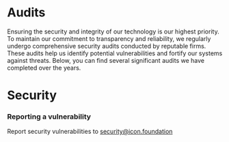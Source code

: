 # Audits

Ensuring the security and integrity of our technology is our highest priority. To maintain our commitment to transparency and reliability, we regularly undergo comprehensive security audits conducted by reputable firms. These audits help us identify potential vulnerabilities and fortify our systems against threats. Below, you can find several significant audits we have completed over the years.

# Security

### Reporting a vulnerability

Report security vulnerabilities to [security@icon.foundation](mailto:security@icon.foundation)
